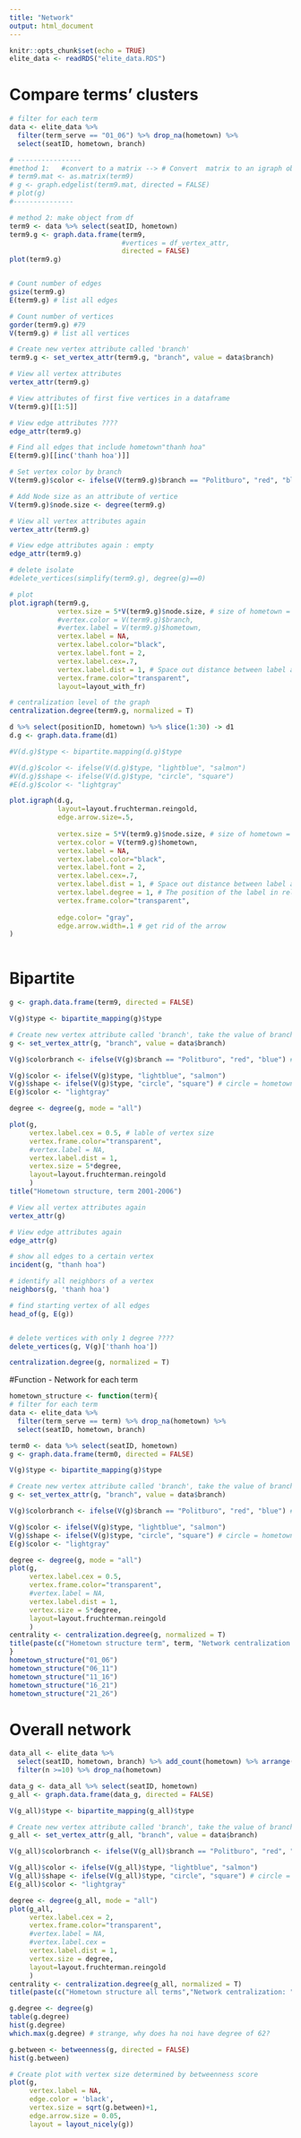 ```yaml
---
title: "Network"
output: html_document
---
```


```r
knitr::opts_chunk$set(echo = TRUE)
elite_data <- readRDS("elite_data.RDS")
```


# Compare terms' clusters 
```r
# filter for each term 
data <- elite_data %>% 
  filter(term_serve == "01_06") %>% drop_na(hometown) %>% 
  select(seatID, hometown, branch)

# ----------------
#method 1:   #convert to a matrix --> # Convert  matrix to an igraph object
# term9.mat <- as.matrix(term9)
# g <- graph.edgelist(term9.mat, directed = FALSE)
# plot(g)
#---------------

# method 2: make object from df 
term9 <- data %>% select(seatID, hometown)
term9.g <- graph.data.frame(term9, 
                            #vertices = df_vertex_attr,
                            directed = FALSE)
plot(term9.g)


# Count number of edges
gsize(term9.g) 
E(term9.g) # list all edges

# Count number of vertices
gorder(term9.g) #79
V(term9.g) # list all vertices
```

```r
# Create new vertex attribute called 'branch'
term9.g <- set_vertex_attr(term9.g, "branch", value = data$branch)

# View all vertex attributes 
vertex_attr(term9.g)                            

# View attributes of first five vertices in a dataframe
V(term9.g)[[1:5]]                              

# View edge attributes ???? 
edge_attr(term9.g)

# Find all edges that include hometown"thanh hoa"
E(term9.g)[[inc('thanh hoa')]] 
```

```r
# Set vertex color by branch
V(term9.g)$color <- ifelse(V(term9.g)$branch == "Politburo", "red", "blue") # why it fills color to hometown too?

# Add Node size as an attribute of vertice
V(term9.g)$node.size <- degree(term9.g)

# View all vertex attributes again 
vertex_attr(term9.g) 

# View edge attributes again : empty
edge_attr(term9.g)

# delete isolate 
#delete_vertices(simplify(term9.g), degree(g)==0)
```

```r
# plot
plot.igraph(term9.g, 
            vertex.size = 5*V(term9.g)$node.size, # size of hometown = proportional 
            #vertex.color = V(term9.g)$branch,
            #vertex.label = V(term9.g)$hometown,
            vertex.label = NA,
            vertex.label.color="black",
            vertex.label.font = 2, 
            vertex.label.cex=.7,
            vertex.label.dist = 1, # Space out distance between label and vertex
            vertex.frame.color="transparent",
            layout=layout_with_fr) 

# centralization level of the graph
centralization.degree(term9.g, normalized = T)
```

```r
d %>% select(positionID, hometown) %>% slice(1:30) -> d1
d.g <- graph.data.frame(d1)

#V(d.g)$type <- bipartite.mapping(d.g)$type

#V(d.g)$color <- ifelse(V(d.g)$type, "lightblue", "salmon")
#V(d.g)$shape <- ifelse(V(d.g)$type, "circle", "square")
#E(d.g)$color <- "lightgray"

plot.igraph(d.g, 
            layout=layout.fruchterman.reingold, 
            edge.arrow.size=.5,
            
            vertex.size = 5*V(term9.g)$node.size, # size of hometown = proportional 
            vertex.color = V(term9.g)$hometown,
            vertex.label = NA,
            vertex.label.color="black",
            vertex.label.font = 2, 
            vertex.label.cex=.7,
            vertex.label.dist = 1, # Space out distance between label and vertex
            vertex.label.degree = 1, # The position of the label in relation to the vertex
            vertex.frame.color="transparent",
            
            edge.color= "gray",
            edge.arrow.width=.1 # get rid of the arrow
)
            
```

# Bipartite
```r

g <- graph.data.frame(term9, directed = FALSE)

V(g)$type <- bipartite_mapping(g)$type

# Create new vertex attribute called 'branch', take the value of branch in data
g <- set_vertex_attr(g, "branch", value = data$branch)

V(g)$colorbranch <- ifelse(V(g)$branch == "Politburo", "red", "blue") #???? DOESNT work?

V(g)$color <- ifelse(V(g)$type, "lightblue", "salmon")
V(g)$shape <- ifelse(V(g)$type, "circle", "square") # circle = hometown, square = seat
E(g)$color <- "lightgray"

degree <- degree(g, mode = "all")

plot(g, 
     vertex.label.cex = 0.5, # lable of vertex size
     vertex.frame.color="transparent",
     #vertex.label = NA,
     vertex.label.dist = 1, 
     vertex.size = 5*degree,
     layout=layout.fruchterman.reingold
     )
title("Hometown structure, term 2001-2006")

```

```r

# View all vertex attributes again 
vertex_attr(g) 

# View edge attributes again 
edge_attr(g)

# show all edges to a certain vertex
incident(g, "thanh hoa")

# identify all neighbors of a vertex 
neighbors(g, 'thanh hoa')

# find starting vertex of all edges
head_of(g, E(g))


# delete vertices with only 1 degree ????
delete_vertices(g, V(g)['thanh hoa'])

centralization.degree(g, normalized = T)
```

#Function - Network for each term 

```r
hometown_structure <- function(term){
# filter for each term 
data <- elite_data %>% 
  filter(term_serve == term) %>% drop_na(hometown) %>% 
  select(seatID, hometown, branch)

term0 <- data %>% select(seatID, hometown)
g <- graph.data.frame(term0, directed = FALSE)

V(g)$type <- bipartite_mapping(g)$type

# Create new vertex attribute called 'branch', take the value of branch in data
g <- set_vertex_attr(g, "branch", value = data$branch)

V(g)$colorbranch <- ifelse(V(g)$branch == "Politburo", "red", "blue") #???? DOESNT work?

V(g)$color <- ifelse(V(g)$type, "lightblue", "salmon")
V(g)$shape <- ifelse(V(g)$type, "circle", "square") # circle = hometown, square = seat
E(g)$color <- "lightgray"

degree <- degree(g, mode = "all")
plot(g, 
     vertex.label.cex = 0.5, 
     vertex.frame.color="transparent",
     #vertex.label = NA,
     vertex.label.dist = 1, 
     vertex.size = 5*degree,
     layout=layout.fruchterman.reingold
     )
centrality <- centralization.degree(g, normalized = T)
title(paste(c("Hometown structure term", term, "Network centralization: ", round(centrality$centralization, 3))))
}
hometown_structure("01_06")
hometown_structure("06_11")
hometown_structure("11_16")
hometown_structure("16_21")
hometown_structure("21_26")
```

# Overall network

```r
data_all <- elite_data %>% 
  select(seatID, hometown, branch) %>% add_count(hometown) %>% arrange(desc(n)) %>% 
  filter(n >=10) %>% drop_na(hometown)

data_g <- data_all %>% select(seatID, hometown)
g_all <- graph.data.frame(data_g, directed = FALSE)

V(g_all)$type <- bipartite_mapping(g_all)$type

# Create new vertex attribute called 'branch', take the value of branch in data
g_all <- set_vertex_attr(g_all, "branch", value = data$branch)

V(g_all)$colorbranch <- ifelse(V(g_all)$branch == "Politburo", "red", "blue") #???? DOESNT work?

V(g_all)$color <- ifelse(V(g_all)$type, "lightblue", "salmon")
V(g_all)$shape <- ifelse(V(g_all)$type, "circle", "square") # circle = hometown, square = seat
E(g_all)$color <- "lightgray"

degree <- degree(g_all, mode = "all")
plot(g_all, 
     vertex.label.cex = 2, 
     vertex.frame.color="transparent",
     #vertex.label = NA,
     #vertex.label.cex = 
     vertex.label.dist = 1, 
     vertex.size = degree,
     layout=layout.fruchterman.reingold
     )
centrality <- centralization.degree(g_all, normalized = T)
title(paste(c("Hometown structure all terms","Network centralization: ", round(centrality$centralization, 3))))
```




```r
g.degree <- degree(g)
table(g.degree)
hist(g.degree)
which.max(g.degree) # strange, why does ha noi have degree of 62?
```


```r
g.between <- betweenness(g, directed = FALSE)
hist(g.between)

# Create plot with vertex size determined by betweenness score
plot(g, 
     vertex.label = NA,
     edge.color = 'black',
     vertex.size = sqrt(g.between)+1,
     edge.arrow.size = 0.05,
     layout = layout_nicely(g))
```
